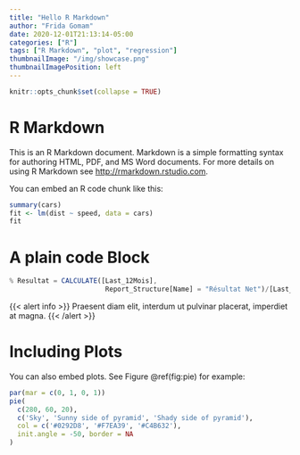 ```yaml
---
title: "Hello R Markdown"
author: "Frida Gomam"
date: 2020-12-01T21:13:14-05:00
categories: ["R"]
tags: ["R Markdown", "plot", "regression"]
thumbnailImage: "/img/showcase.png"
thumbnailImagePosition: left
---
```


```r
knitr::opts_chunk$set(collapse = TRUE)
```

# R Markdown

This is an R Markdown document. Markdown is a simple formatting syntax for authoring HTML, PDF, and MS Word documents. For more details on using R Markdown see <http://rmarkdown.rstudio.com>.



You can embed an R code chunk like this:

```r
summary(cars)
fit <- lm(dist ~ speed, data = cars)
fit
```

# A plain code Block

```js
% Resultat = CALCULATE([Last_12Mois], 
                        Report_Structure[Name] = "Résultat Net")/[Last_12Mois_Revenue]
```

{{< alert info >}}
Praesent diam elit, interdum ut pulvinar placerat, imperdiet at magna.
{{< /alert >}}


# Including Plots

You can also embed plots. See Figure \@ref(fig:pie) for example:

```r
par(mar = c(0, 1, 0, 1))
pie(
  c(280, 60, 20),
  c('Sky', 'Sunny side of pyramid', 'Shady side of pyramid'),
  col = c('#0292D8', '#F7EA39', '#C4B632'),
  init.angle = -50, border = NA
)
```
